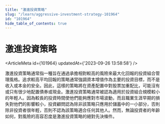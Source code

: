 ```yaml
---
title: "激進投資策略"
slug: "/learn/aggressive-investment-strategy-101964"
id: "101964"
hide_table_of_contents: true
---
```



# 激進投資策略

<ArticleMeta id={101964} updatedAt={'2023-09-26 13:58:58'} />
<div className='border-solid border-b border-t-0 my-4 border-[var(--ifm-color-gray-300)]' />

激進投資策略通常指一種旨在通過承擔相對較高的風險來最大化回報的投資組合管理風格。追求較高平均回報的策略通常強調資本增值作為主要的投資目標，而不是收入或本金的安全。因此，這樣的策略將在資產配置中對股票加重配比，可能沒有或只有很少地配置債券或現金。激進投資策略通常被認為適用於投資組合規模較小的年輕人。因為較長的投資時間使他們能夠應對市場波動，而且職業生涯早期的損失對他們的影響較小，投資顧問認為除非該策略只應用於儲蓄中的一小部分，否則除非投資者很年輕，否則不認為該策略適合任何其他人。然而，無論投資者的年齡如何，對風險的高容忍度是激進投資策略的絕對先決條件。
